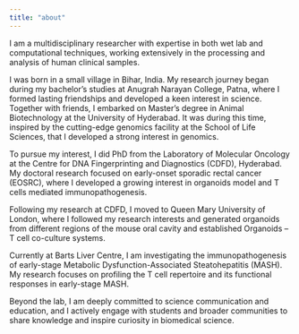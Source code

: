 ```yaml
---
title: "about"
---
```


::: justify-text
I am a multidisciplinary researcher with expertise in both wet lab and computational techniques, working extensively in the processing and analysis of human clinical samples.

I was born in a small village in Bihar, India. My research journey began during my bachelor's studies at Anugrah Narayan College, Patna, where I formed lasting friendships and developed a keen interest in science. Together with friends, I embarked on Master's degree in Animal Biotechnology at the University of Hyderabad. It was during this time, inspired by the cutting-edge genomics facility at the School of Life Sciences, that I developed a strong interest in genomics.

To pursue my interest, I did PhD from the Laboratory of Molecular Oncology at the Centre for DNA Fingerprinting and Diagnostics (CDFD), Hyderabad. My doctoral research focused on early-onset sporadic rectal cancer (EOSRC), where I developed a growing interest in organoids model and T cells mediated immunopathogenesis.

Following my research at CDFD, I moved to Queen Mary University of London, where I followed my research interests and generated organoids from different regions of the mouse oral cavity and established Organoids – T cell co-culture systems.

Currently at Barts Liver Centre, I am investigating the immunopathogenesis of early-stage Metabolic Dysfunction-Associated Steatohepatitis (MASH). My research focuses on profiling the T cell repertoire and its functional responses in early-stage MASH.

Beyond the lab, I am deeply committed to science communication and education, and I actively engage with students and broader communities to share knowledge and inspire curiosity in biomedical science.
:::
